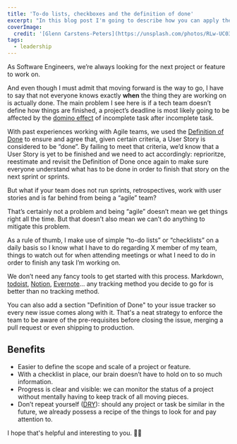 ```yaml
---
title: 'To-do lists, checkboxes and the definition of done'
excerpt: "In this blog post I'm going to describe how you can apply the \"definition of done\" on your team so everyone knows when things should be marked as done/finished."
coverImage:
  credit: '[Glenn Carstens-Peters](https://unsplash.com/photos/RLw-UC03Gwc)'
tags:
  - leadership
---
```


As Software Engineers, we’re always looking for the next project or feature to work on.

And even though I must admit that moving forward is the way to go, I have to say that not everyone knows exactly **when** the thing they are working on is actually done.
The main problem I see here is if a tech team doesn’t define how things are finished, a project’s deadline is most likely going to be affected by the [domino effect](https://en.wikipedia.org/wiki/Domino_effect) of incomplete task after incomplete task.

With past experiences working with Agile teams, we used the [Definition of Done](https://www.agilealliance.org/glossary/definition-of-done) to ensure and agree that, given certain criteria, a User Story is considered to be “done”.
By failing to meet that criteria, we’d know that a User Story is yet to be finished and we need to act accordingly: reprioritze, reestimate and revisit the Definition of Done once again to make sure everyone understand what has to be done in order to finish that story on the next sprint or sprints.

But what if your team does not run sprints, retrospectives, work with user stories and is far behind from being a “agile” team?

That’s certainly not a problem and being “agile” doesn’t mean we get things right all the time.
But that doesn’t also mean we can’t do anything to mitigate this problem. 

As a rule of thumb, I make use of simple “to-do lists” or “checklists” on a daily basis so I know what I have to do regarding X member of my team, things to watch out for when attending meetings or what I need to do in order to finish any task I’m working on.

We don’t need any fancy tools to get started with this process. 
Markdown, [todoist](http://todoist), [Notion](https://www.notion.so/), [Evernote](https://evernote.com/)... any tracking method you decide to go for is better than no tracking method.

You can also add a section "Definition of Done" to your issue tracker so every new issue comes along with it.
That's a neat strategy to enforce the team to be aware of the pre-requisites before closing the issue, merging a pull request or even shipping to production.

## Benefits

- Easier to define the scope and scale of a project or feature.
- With a checklist in place, our brain doesn’t have to hold on to so much information.
- Progress is clear and visible: we can monitor the status of a project without mentally having to keep track of all moving pieces.
- Don’t repeat yourself ([DRY](https://en.wikipedia.org/wiki/Don%27t_repeat_yourself)): should any project or task be similar in the future, we already possess a recipe of the things to look for and pay attention to.

I hope that's helpful and interesting to you. 👋🏼
